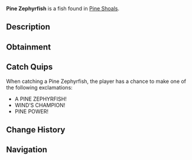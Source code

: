 {{FishInfobox
|image          = Pine Zephyrfish.png
|rarity         = Legendary
|sea            = Second Sea
|location       = [[Pine Shoals]]
|sublocation    = 
|sources        = Fishing Rod
|radar_location = 
|prog_speed     = -35
|xp             = 670
|weather        = Windy
|time           = Night
|season         = Spring
|bait           = Gale Grub
|base_weight    = 12
|base_value     = 1340
|weight_range   = 7
|base_chance    = 5
|base_resil     = 30
}}
'''Pine Zephyrfish''' is a {{Rarity|Legendary}} fish found in [[Pine Shoals]].

== Description ==
{{Description|A swift zephyr that dances with pine’s might.|Bestiary Entry}}

== Obtainment ==
{{Description|It breezes through when the wind howls.|Bestiary Hint}}
{{Fish Availability|
Pine Shoals
|top_rods      = 
Free Spirit Rod\29072.23\110999.17;
Great Rod of Oscar\26903.41\171542.32;
Astralhook Rod\25595.02\229559.08;
Azure Of Lagoon\23947.97\100912.34;
Leviathan's Fang Rod\23685.98\65965.18;
Krampus's Rod\23652.19\176485.46;
Magma Rod\22826.85\170327.01;
Plastic Rod\22161.99\165366.02;
Training Rod\14003.3\676769.23;
Flimsy Rod\16687.24\542692.31;
Fischer's Rod\18989.55\177654.41;
Buddy Bond Rod\16304.02\172962.07;
Trident Rod\22497.81\60869.13;
Blazebringer Rod\21119.61\86153.96;
Steady Rod\20855.05\165255.8;
Verdant Shear Rod\19490.63\75242.87;
No-Life Rod\14434.55\44653.79;
Ethereal Prism Rod\13735.21\54400.07;
Seraphic Rod\13382.44\49641.53;
Challenger's Rod\12307.01\44133.86;
Rod Of The Exalted One\12206.34\48910.08;
Rod Of The Forgotten Fang\12124.7\46303.42;
Rod Of The Depths\11786.03\43848.4;
Volcanic Rod\11367.99\39813.86;
Depthseeker Rod\11340.5\38772.75;
Zeus Rod\11307.73\39602.81;
Avalanche Rod\11230.1\38301.97
|recommended   = Free Spirit Rod
}}

== Catch Quips ==
When catching a Pine Zephyrfish, the player has a chance to make one of the following exclamations:
* A PINE ZEPHYRFISH!
* WIND’S CHAMPION!
* PINE POWER!

== Change History ==
{{Change History|{{subst:Current Version}}}}

== Navigation ==
{{Fish Navbox|Pine Shoals}}